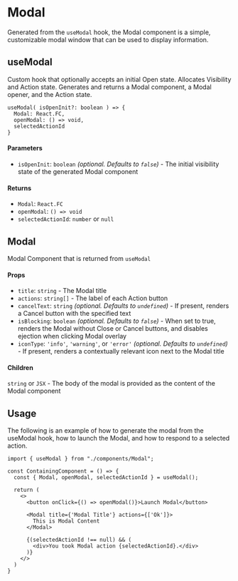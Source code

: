 
<Meta title="Modal/Product" />
<style>
  {`
    .subheading {
      --mediumdark: '#999999';
      font-weight: 700;
      font-size: 13px;
      color: #999;
      letter-spacing: 6px;
      line-height: 24px;
      text-transform: uppercase;
      margin-bottom: 12px;
      margin-top: 40px;
    }

    .link-list {
      display: grid;
      grid-template-columns: 1fr;
      grid-template-rows: 1fr 1fr;
      row-gap: 10px;
    }

    @media (min-width: 620px) {
      .link-list {
        row-gap: 20px;
        column-gap: 20px;
        grid-template-columns: 1fr 1fr;
      }
    }

    @media all and (-ms-high-contrast:none) {
    .link-list {
        display: -ms-grid;
        -ms-grid-columns: 1fr 1fr;
        -ms-grid-rows: 1fr 1fr;
      }
    }

    .link-item {
      display: block;
      padding: 20px;
      border: 1px solid #00000010;
      border-radius: 5px;
      transition: background 150ms ease-out, border 150ms ease-out, transform 150ms ease-out;
      color: #333333;
      display: flex;
      align-items: flex-start;
    }

    .link-item:hover {
      border-color: #1EA7FD50;
      transform: translate3d(0, -3px, 0);
      box-shadow: rgba(0, 0, 0, 0.08) 0 3px 10px 0;
    }

    .link-item:active {
      border-color: #1EA7FD;
      transform: translate3d(0, 0, 0);
    }

    .link-item strong {
      font-weight: 700;
      display: block;
      margin-bottom: 2px;
    }

    .link-item img {
      height: 40px;
      width: 40px;
      margin-right: 15px;
      flex: none;
    }

    .link-item span,
    .link-item p {
      margin: 0;
      font-size: 14px;
      line-height: 20px;
    }

    .tip {
      display: inline-block;
      border-radius: 1em;
      font-size: 11px;
      line-height: 12px;
      font-weight: 700;
      background: #E7FDD8;
      color: #66BF3C;
      padding: 4px 12px;
      margin-right: 10px;
      vertical-align: top;
    }

    .tip-wrapper {
      font-size: 13px;
      line-height: 20px;
      margin-top: 40px;
      margin-bottom: 40px;
    }

    .tip-wrapper code {
      font-size: 12px;
      display: inline-block;
    }

    pre, code {
      font-weight: bold;
    }
  `}
</style>

# Modal

Generated from the `useModal` hook, the Modal component is a simple, customizable modal window that can be used to display information.

## useModal
Custom hook that optionally accepts an initial Open state.  Allocates Visibility and Action state.  Generates and returns a Modal component, a Modal opener, and the Action state.

```
useModal( isOpenInit?: boolean ) => {
  Modal: React.FC,
  openModal: () => void,
  selectedActionId
}
```
#### Parameters
- `isOpenInit`: `boolean` _(optional. Defaults to `false`)_ - The initial visibility state of the generated Modal component

#### Returns
- `Modal`: `React.FC`
- `openModal`: `() => void`
- `selectedActionId`: `number` or `null`


## Modal
Modal Component that is returned from `useModal`

#### Props
- `title`: `string` - The Modal title
- `actions`: `string[]` - The label of each Action button
- `cancelText`: `string` _(optional. Defaults to `undefined`)_ - If present, renders a Cancel button with the specified text
- `isBlocking`: `boolean` _(optional. Defaults to `false`)_ - When set to true, renders the Modal without Close or Cancel buttons, and disables ejection when clicking Modal overlay
- `iconType`: `'info'`, `'warning'`, or `'error'` _(optional. Defaults to `undefined`)_ - If present, renders a contextually relevant icon next to the Modal title

#### Children
`string` or `JSX` - The body of the modal is provided as the content of the Modal component

## Usage

The following is an example of how to generate the modal from the useModal hook, how to launch the Modal, and how to respond to a selected action.

```
import { useModal } from "./components/Modal";

const ContainingComponent = () => {
  const { Modal, openModal, selectedActionId } = useModal();

  return (
    <>
      <button onClick={() => openModal()}>Launch Modal</button>

      <Modal title={'Modal Title'} actions={['Ok']}>
        This is Modal Content
      </Modal>

      {(selectedActionId !== null) && (
        <div>You took Modal action {selectedActionId}.</div>
      )}
    </>
  )
}
```



